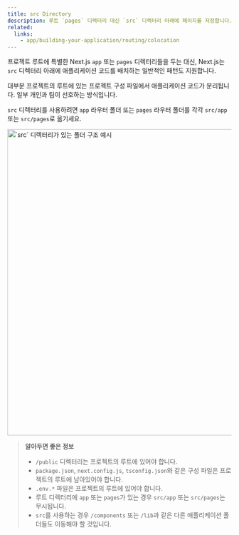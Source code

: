 ```yaml
---
title: src Directory
description: 루트 `pages` 디렉터리 대신 `src` 디렉터리 아래에 페이지를 저장합니다.
related:
  links:
    - app/building-your-application/routing/colocation
---
```


프로젝트 루트에 특별한 Next.js `app` 또는 `pages` 디렉터리들을 두는 대신, Next.js는 `src` 디렉터리 아래에 애플리케이션 코드를 배치하는 일반적인 패턴도 지원합니다.

대부분 프로젝트의 루트에 있는 프로젝트 구성 파일에서 애플리케이션 코드가 분리됩니다. 일부 개인과 팀이 선호하는 방식입니다.

`src` 디렉터리를 사용하려면 `app` 라우터 폴더 또는 `pages` 라우터 폴더를 각각 `src/app` 또는 `src/pages`로 옮기세요.

<Image
  alt="`src` 디렉터리가 있는 폴더 구조 예시"
  srcLight="/docs/light/project-organization-src-directory.png"
  srcDark="/docs/dark/project-organization-src-directory.png"
  width="1600"
  height="687"
/>

> **알아두면 좋은 정보**
>
> - `/public` 디렉터리는 프로젝트의 루트에 있어야 합니다.
> - `package.json`, `next.config.js`, `tsconfig.json`와 같은 구성 파일은 프로젝트의 루트에 남아있어야 합니다.
> - `.env.*` 파일은 프로젝트의 루트에 있어야 합니다.
> - 루트 디렉터리에 `app` 또는 `pages`가 있는 경우 `src/app` 또는 `src/pages`는 무시됩니다.
> - `src`를 사용하는 경우 `/components` 또는 `/lib`과 같은 다른 애플리케이션 폴더들도 이동해야 할 것입니다.
